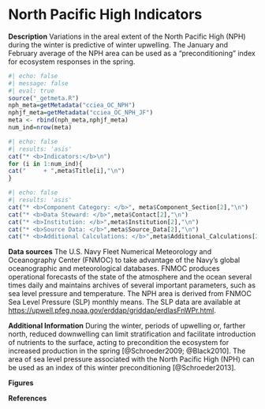 
# North Pacific High Indicators

**Description** Variations in the areal extent of the North Pacific High (NPH) during the winter is predictive of winter upwelling. The January and February average of the NPH area can be used as a "preconditioning" index for ecosystem responses in the spring.

```r
#| echo: false
#| message: false
#| eval: true
source("_getmeta.R")
nph_meta=getMetadata("cciea_OC_NPH")
nphjf_meta=getMetadata("cciea_OC_NPH_JF")
meta <- rbind(nph_meta,nphjf_meta)
num_ind=nrow(meta)
```

```r
#| echo: false
#| results: 'asis'
cat("* <b>Indicators:</b>\n")
for (i in 1:num_ind){
cat("     + ",meta$Title[i],"\n")
}
```

```r
#| echo: false
#| results: 'asis'
cat("* <b>Component Category: </b>", meta$Component_Section[2],"\n")
cat("* <b>Data Steward: </b>",meta$Contact[2],"\n")
cat("* <b>Institution: </b>",meta$Institution[2],"\n")
cat("* <b>Source Data: </b>",meta$Source_Data[2],"\n")
cat("* <b>Additional Calculations: </b>",meta$Additional_Calculations[2],"\n")
```

**Data sources** The U.S. Navy Fleet Numerical Meteorology and Oceanography Center (FNMOC) to take advantage of the Navy's global oceanographic and meteorological databases. FNMOC produces operational forecasts of the state of the atmosphere and the ocean several times daily and maintains archives of several important parameters, such as sea level pressure and temperature. The NPH area is derived from FNMOC Sea Level Pressure (SLP) monthly means. The SLP data are available at <https://upwell.pfeg.noaa.gov/erddap/griddap/erdlasFnWPr.html>.

**Additional Information** During the winter, periods of upwelling or, farther north, reduced downwelling can limit stratification and facilitate introduction of nutrients to the surface, acting to precondition the ecosystem for increased production in the spring [@Schroeder2009; @Black2010]. The area of sea level pressure associated with the North Pacific High (NPH) can be used as an index of this winter preconditioning [@Schroeder2013].

**Figures**

**References**
